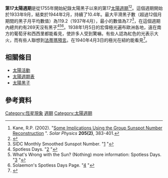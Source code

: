{{Infobox Solar cycles|第17太陽週期|start_date= 1933年9月|end_date= 1944年2月|duration=10.4|max_count=119.2|max_count_date= 1937年4月|min_count=7.7|spotless_count=269|prev_name=[[第16太陽週期|第16太陽週期]]|next_name=[[第18太陽週期|第18太陽週期]]|prev_dates=1923-1933|next_dates=1944-1954}}

'''第17太陽週期'''是從1755年開始紀錄太陽黑子以來的第17[[太陽週期|太陽週期]]<ref name="Kane">Kane, R.P. (2002). "[http://www.springerlink.com/content/qtq52nl8vtq7w2t6/ Some Implications Using the Group Sunspot Number Reconstruction] {{Webarchive|url=https://archive.is/20121204174904/http://www.springerlink.com/content/qtq52nl8vtq7w2t6/ |date=2012-12-04 }}". ''Solar Physics'' '''205(2)''', 383-401.</ref><ref name=SpaceToday>{{cite web | title=The Sun: Did You Say the Sun Has Spots? | url=http://www.spacetoday.org/SolSys/Sun/Sunspots.html | publisher=Space Today Online | accessdate=12 August 2010 | archive-date=2017-07-22 | archive-url=https://web.archive.org/web/20170722010544/http://www.spacetoday.org/SolSys/Sun/Sunspots.html | dead-url=no }}</ref>。這個週期開始於1933年9月，結束於1944年2月，持續了10.4年。最大平滑黑子數（超過12個月期間的黑子月平均數值）為119.2（1937年4月），最小的數值為7.7<ref name="SIDC Monthly Smoothed Sunspot Number">SIDC Monthly Smoothed Sunspot Number. "[http://sidc.oma.be/sunspot-data/] {{Wayback|url=http://sidc.oma.be/sunspot-data/ |date=20140328111426 }}"</ref>，在這個週期內總共約有269天沒有黑子<ref name="Spotless Days">Spotless Days. "[http://spaceweather.com/glossary/spotlessdays.htm?PHPSESSID=dli444kmrjgre0rjq6l86fv144] {{Wayback|url=http://spaceweather.com/glossary/spotlessdays.htm?PHPSESSID=dli444kmrjgre0rjq6l86fv144 |date=20160303185014 }}"</ref><ref name="What's Wrong with the Sun? (Nothing)">What's Wrong with the Sun? (Nothing) more information: Spotless Days. "[http://science.nasa.gov/headlines/y2008/11jul_solarcycleupdate.htm] {{Wayback|url=http://science.nasa.gov/headlines/y2008/11jul_solarcycleupdate.htm |date=20080714032353 }}"</ref><ref name="Solaemon's Spotless Days Page">Solaemon's Spotless Days Page. "[http://users.telenet.be/j.janssens/Spotless/Spotless.html] {{Wayback|url=http://users.telenet.be/j.janssens/Spotless/Spotless.html |date=20170722234836 }}"</ref>。1938年1月5日的宏偉極光遍布歐洲各地，遠在南方的葡萄牙和西西里都能看見，使許多人受到驚嚇。有些人認為紅色的光表示大火，而有些人聯想到[[法蒂瑪聖母|法蒂瑪預言]]。在1940年4月3日的極光在紐約能看見<ref>{{Cite web |url=http://www.solarstorms.org/SRefStorms.html |title=存档副本 |access-date=2016-09-22 |archive-date=2011-08-16 |archive-url=https://web.archive.org/web/20110816003232/http://www.solarstorms.org/SRefStorms.html |dead-url=no }}</ref>。

== 相關條目 ==
*[[太陽活動|太陽活動]]
*[[太陽週期表|太陽週期表]]
*[[太陽黑子|太陽黑子]]

== 參考資料 ==
{{Reflist}}

{{太陽週期}}

[[Category:恆星現象|Category:恆星現象]]
[[Category:太陽現象|週期]]
[[Category:太陽週期|Category:太陽週期]]

{{astronomy-stub}}